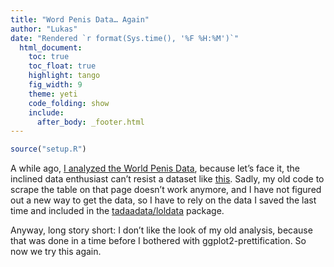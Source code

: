 ```yaml
---
title: "Word Penis Data… Again"
author: "Lukas"
date: "Rendered `r format(Sys.time(), '%F %H:%M')`"
  html_document:
    toc: true
    toc_float: true
    highlight: tango
    fig_width: 9
    theme: yeti
    code_folding: show
    include:
      after_body: _footer.html
---
```


```r
source("setup.R")
```

A while ago, [I analyzed the World Penis Data](https://blog.jemu.name/post/2015/08/i-analyzed-some-world-penis-data---because-why-not/), because let's face it, the inclined data enthusiast can't resist a dataset like [this](www.everyoneweb.com/worldpenissize). Sadly, my old code to scrape the table on that page doesn't work anymore, and I have not figured out a new way to get the data, so I have to rely on the data I saved the last time and included in the [tadaadata/loldata](github.com/tadaadata/loldata) package.  

Anyway, long story short: I don't like the look of my old analysis, because that was done in a time before I bothered with ggplot2-prettification. So now we try this again.

